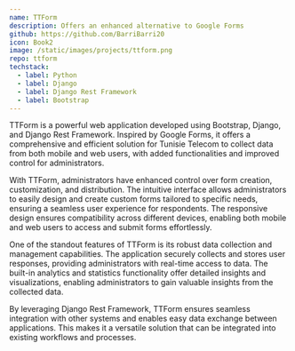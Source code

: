 ```yaml
---
name: TTForm
description: Offers an enhanced alternative to Google Forms
github: https://github.com/BarriBarri20
icon: Book2
image: /static/images/projects/ttform.png
repo: ttform
techstack:
  - label: Python
  - label: Django
  - label: Django Rest Framework
  - label: Bootstrap
---
```


TTForm is a powerful web application developed using Bootstrap, Django, and Django Rest Framework. Inspired by Google Forms, it offers a comprehensive and efficient solution for Tunisie Telecom to collect data from both mobile and web users, with added functionalities and improved control for administrators.

With TTForm, administrators have enhanced control over form creation, customization, and distribution. The intuitive interface allows administrators to easily design and create custom forms tailored to specific needs, ensuring a seamless user experience for respondents. The responsive design ensures compatibility across different devices, enabling both mobile and web users to access and submit forms effortlessly.

One of the standout features of TTForm is its robust data collection and management capabilities. The application securely collects and stores user responses, providing administrators with real-time access to data. The built-in analytics and statistics functionality offer detailed insights and visualizations, enabling administrators to gain valuable insights from the collected data.

By leveraging Django Rest Framework, TTForm ensures seamless integration with other systems and enables easy data exchange between applications. This makes it a versatile solution that can be integrated into existing workflows and processes.

